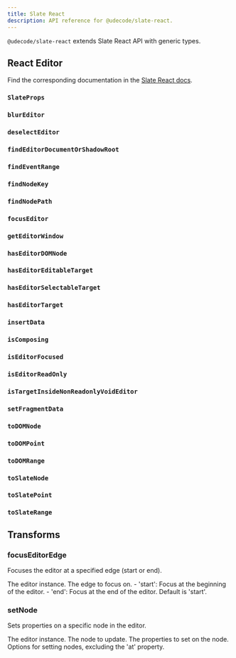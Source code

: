 ```yaml
---
title: Slate React
description: API reference for @udecode/slate-react.
---
```


`@udecode/slate-react` extends Slate React API with generic types.

## React Editor

Find the corresponding documentation in the [Slate React docs](https://docs.slatejs.org/libraries/slate-react/react-editor).

### `SlateProps`

### `blurEditor`

### `deselectEditor`

### `findEditorDocumentOrShadowRoot`

### `findEventRange`

### `findNodeKey`

### `findNodePath`

### `focusEditor`

### `getEditorWindow`

### `hasEditorDOMNode`

### `hasEditorEditableTarget`

### `hasEditorSelectableTarget`

### `hasEditorTarget`

### `insertData`

### `isComposing`

### `isEditorFocused`

### `isEditorReadOnly`

### `isTargetInsideNonReadonlyVoidEditor`

### `setFragmentData`

### `toDOMNode`

### `toDOMPoint`

### `toDOMRange`

### `toSlateNode`

### `toSlatePoint`

### `toSlateRange`

## Transforms

### focusEditorEdge

Focuses the editor at a specified edge (start or end).

<APIParameters>
  <APIItem name="editor" type="TEditor">
    The editor instance.
  </APIItem>
  <APIItem name="options" type="object" optional>
    <APISubList>
      <APISubListItem parent="options" name="edge" type="'start' | 'end'" optional>
        The edge to focus on. 
        - 'start': Focus at the beginning of the editor.
        - 'end': Focus at the end of the editor.
        Default is 'start'.
      </APISubListItem>
    </APISubList>
  </APIItem>
</APIParameters>

### setNode

Sets properties on a specific node in the editor.

<APIParameters>
  <APIItem name="editor" type="TEditor">
    The editor instance.
  </APIItem>
  <APIItem name="node" type="NodeOf<E>">
    The node to update.
  </APIItem>
  <APIItem name="props" type="Partial<TNodeProps<N>>">
    The properties to set on the node.
  </APIItem>
  <APIItem name="options" type="Omit<SetNodesOptions<E>, 'at'>" optional>
    Options for setting nodes, excluding the 'at' property.
  </APIItem>
</APIParameters>